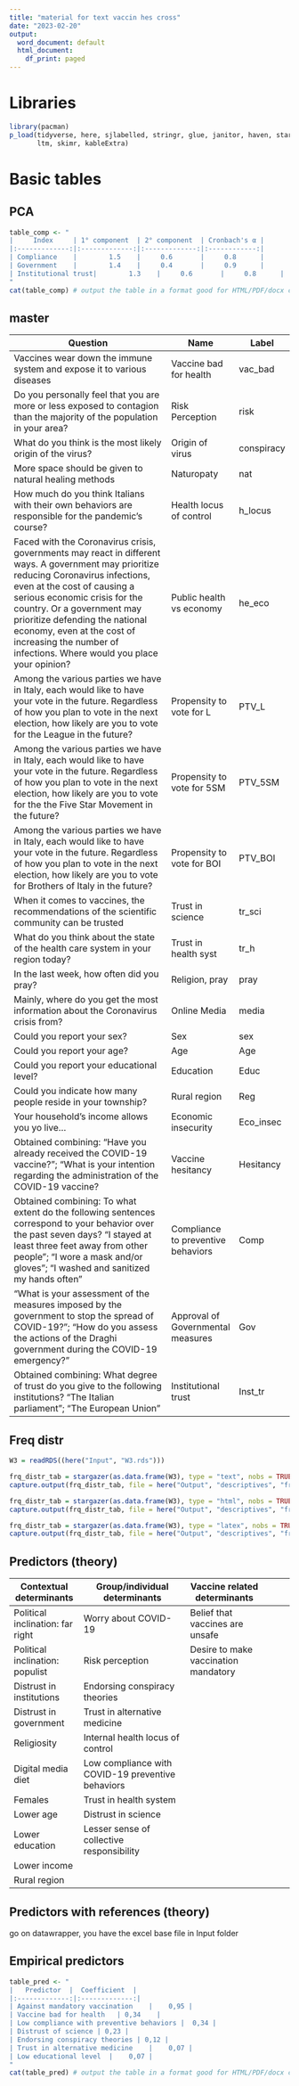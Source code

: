 ```yaml
---
title: "material for text vaccin hes cross"
date: "2023-02-20"
output:
  word_document: default
  html_document:
    df_print: paged
---
```


# Libraries

```r
library(pacman)
p_load(tidyverse, here, sjlabelled, stringr, glue, janitor, haven, stargazer, 
       ltm, skimr, kableExtra)
```



# Basic tables

## PCA

```r
table_comp <- "
|     Index     | 1° component  | 2° component  | Cronbach's α |
|:-------------:|:-------------:|:-------------:|:------------:|
| Compliance    |        1.5    |     0.6       |     0.8      |
| Government    |        1.4    |     0.4       |     0.9      |
| Institutional trust|        1.3    |     0.6       |     0.8      |
"
cat(table_comp) # output the table in a format good for HTML/PDF/docx conversion
```

## master

| Question                                                                                                                                                                                                                                                                                                                                                                       | Name                       | Label      |
|--------------------------------------------------------------------------------------------------------------------------------------------------------------------------------------------------------------------------------------------------------------------------------------------------------------------------------------------------------------------------------|----------------------------|------------|
| Vaccines wear down the immune system and expose it to various diseases                                                                                                                                                                                                                                                                                                         | Vaccine bad for   health   | vac_bad    |
| Do you personally feel that you are more or less exposed to contagion than the majority of the population in your area?                                                                                                                                                                                                                                                        | Risk Perception            | risk       |
| What do you think is the most likely origin of the virus?                                                                                                                                                                                                                                                                                                                      | Origin of virus            | conspiracy |
| More space should be given to natural healing methods                                                                                                                                                                                                                                                                                                                          | Naturopaty                 | nat        |
| How much do you think Italians with their own behaviors are responsible for the pandemic's course?                                                                                                                                                                                                                                                                             | Health locus of control    | h_locus    |
| Faced with the Coronavirus crisis, governments may react in different ways. A government may prioritize reducing Coronavirus infections,  even at the cost of causing a serious economic crisis for the country.  Or a government may prioritize defending the national economy,  even at the cost of increasing the number of infections. Where would you place your opinion? | Public health vs economy   | he_eco     |
| Among the various parties we have in Italy, each would like to have your vote in the future.  Regardless of how you plan to vote in the next election, how likely are you to vote for the League in the future?                                                                                                                                                                | Propensity to vote for L   | PTV_L      |
| Among the various parties we have in Italy, each would like to have your vote in the future. Regardless of how you plan to vote in the next election, how likely are you to vote for  the the Five Star Movement in the future?                                                                                                                                                | Propensity to vote for 5SM | PTV_5SM    |
| Among the various parties we have in Italy, each would like to have your vote in the future.  Regardless of how you plan to vote in the next election, how likely are you to vote for Brothers of Italy in the future?                                                                                                                                                         | Propensity to vote for BOI | PTV_BOI    |
| When it comes to vaccines, the recommendations of the scientific community can be trusted                                                                                                                                                                                                                                                                                      | Trust in science           | tr_sci     |
| What do you think about the state of the health care system in your region today?                                                                                                                                                                                                                                                                                              | Trust in health syst       | tr_h       |
| In the last week, how often did you pray?                                                                                                                                                                                                                                                                                                                                      | Religion, pray             | pray       |
| Mainly, where do you get the most information about the Coronavirus crisis from?                                                                                                                                                                                                                                                                                               | Online Media               | media      |
| Could you report your sex?                                                                                                                                                                                                                                                                                                                                                     | Sex                        | sex        |
| Could you report your age?                                                                                                                                                                                                                         | Age                                 | Age       |
| Could you report your educational level?                                                                                                                                                                                                           | Education                           | Educ      |
| Could you indicate how many people reside in your township?                                                                                                                                                                                        | Rural region                        | Reg       |
| Your household's income allows you yo live...                                                                                                                                                                                                      | Economic insecurity                 | Eco_insec |
| Obtained combining: "Have you already received the COVID-19 vaccine?"; "What is your intention regarding the administration of the COVID-19 vaccine?                                                                                               | Vaccine hesitancy                   | Hesitancy |
| Obtained combining: To what extent do the following sentences correspond to your behavior over the past seven days? "I stayed at least three feet away from other people"; "I wore a mask and/or gloves";  "I washed and sanitized my hands often" | Compliance to preventive  behaviors | Comp      |
| "What is your assessment of the measures imposed by the government to stop the spread of COVID-19?"; "How do you assess the actions of the Draghi government during the COVID-19 emergency?"                                                       | Approval of  Governmental measures  | Gov       |
| Obtained combining: What degree of trust do you give to the following institutions? "The Italian parliament"; "The European Union"                                                                                                                 | Institutional trust                 | Inst_tr   |



## Freq distr

```r
W3 = readRDS((here("Input", "W3.rds")))

frq_distr_tab = stargazer(as.data.frame(W3), type = "text", nobs = TRUE, digits = 1)
capture.output(frq_distr_tab, file = here("Output", "descriptives", "frq_distr_tab.txt"))

frq_distr_tab = stargazer(as.data.frame(W3), type = "html", nobs = TRUE, digits = 1)
capture.output(frq_distr_tab, file = here("Output", "descriptives", "frq_distr_tab.html"))

frq_distr_tab = stargazer(as.data.frame(W3), type = "latex", nobs = TRUE, digits = 1)
capture.output(frq_distr_tab, file = here("Output", "descriptives", "frq_distr_tab_latex.txt"))

```

## Predictors (theory)

| Contextual   determinants        | Group/individual determinants                       | Vaccine   related determinants       |   |   |   |
|----------------------------------|-----------------------------------------------------|--------------------------------------|---|---|---|
| Political inclination: far right | Worry about COVID-19                                | Belief that vaccines are unsafe      |   |   |   |
| Political inclination: populist  | Risk perception                                     | Desire to make vaccination mandatory |   |   |   |
| Distrust in institutions         | Endorsing conspiracy theories                       |                                      |   |   |   |
| Distrust in government           | Trust in alternative medicine                       |                                      |   |   |   |
| Religiosity                      | Internal health locus of control                    |                                      |   |   |   |
| Digital media diet               | Low compliance with COVID-19   preventive behaviors |                                      |   |   |   |
| Females                          | Trust in health system                              |                                      |   |   |   |
| Lower age                        | Distrust in science                                 |                                      |   |   |   |
| Lower education                  | Lesser sense of collective   responsibility         |                                      |   |   |   |
| Lower income                     |                                                     |                                      |   |   |   |
| Rural region                     |                                                     |                                      |   |   |   |


## Predictors with references (theory)

go on datawrapper, you have the excel base file in Input folder

## Empirical predictors

```r
table_pred <- "
|   Predictor  |  Coefficient  |
|:-------------:|:-------------:|
| Against mandatory vaccination    |    0,95 |
| Vaccine bad for health   | 0,34    | 
| Low compliance with preventive behaviors |  0,34 |
| Distrust of science | 0,23 |
| Endorsing conspiracy theories | 0,12 |
| Trust in alternative medicine    |    0,07 |
| Low educational level  |    0,07 |
"
cat(table_pred) # output the table in a format good for HTML/PDF/docx conversion
```
